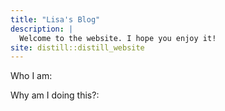 ```yaml
---
title: "Lisa's Blog"
description: |
  Welcome to the website. I hope you enjoy it!
site: distill::distill_website
---
```


Who I am:

Why am I doing this?:

